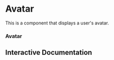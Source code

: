 

<Meta of={Story} />

# Avatar

This is a component that displays a user's avatar.

### Avatar

<Canvas of={Story.Primary} layout="centered" />
<Canvas of={Story.AvatarImage} layout="centered" />

## Interactive Documentation

<Primary />
<Controls />
